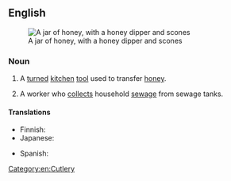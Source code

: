 ==English==
[[Image:runny hunny.jpg|thumb|A jar of honey, with a honey dipper and scones]]

===Noun===
{{en-noun|head=[[honey]] [[dipper]]}}

# A [[turned]] [[kitchen]] [[tool]] used to transfer [[honey]].
# {{chiefly|US}} A worker who [[collect]]s household [[sewage]] from sewage tanks.

====Translations====
{{trans-top|kitchen tool}}
* Finnish: {{t-|fi|hunajalusikka}}
* Japanese: {{t-|ja|ハニーディッパー|tr=hanii dippaa|sc=Jpan}}
{{trans-mid}}
* Spanish: {{t-|es|cuchara para miel|f}}
{{trans-bottom}}

[[Category:en:Cutlery]]